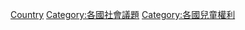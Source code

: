 {{container}}

[[Category:兒童虐待與忽視|Country]]
[[Category:各國社會議題|Category:各國社會議題]]
[[Category:各國兒童權利|Category:各國兒童權利]]